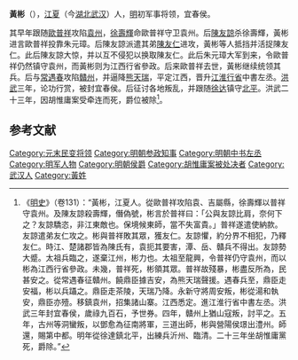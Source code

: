 '''黃彬'''（{{bd|14世纪|？|1390年}}），[[江夏|江夏]]（今[[湖北|湖北]][[武汉|武汉]]）人，[[明|明]]初军事将领，宜春侯。

其早年跟随[[歐普祥|歐普祥]]攻陷[[袁州|袁州]]，[[徐壽輝|徐壽輝]]命歐普祥守卫袁州。后[[陳友諒|陳友諒]]杀徐壽輝，黃彬进言歐普祥投靠朱元璋。后陳友諒派遣其弟[[陳友仁|陳友仁]]进攻，黃彬等人抵挡并活捉陳友仁。此后陳友諒大惊，并以互不侵犯以换取陳友仁。此后朱元璋大军到来，令歐普祥仍然镇守袁州，而黃彬则为江西行省參政。后来歐普祥去世，黃彬继续统领其兵。后与[[常遇春|常遇春]]攻陷[[贛州|贛州]]，并逼降[[熊天瑞|熊天瑞]]，平定江西，晋升[[江淮行省|江淮行省]]中書左丞。[[洪武|洪武]]三年，论功行赏，被封宜春侯。后征讨各地叛乱，并跟随[[徐达|徐达]]镇守[[北平|北平]]。洪武二十三年，因胡惟庸案受牵连而死，爵位被除<ref>《[[明史|明史]]》（卷131）：“黃彬，江夏人。從歐普祥攻陷袁、吉屬縣，徐壽輝以普祥守袁州。及陳友諒殺壽輝，僭偽號，彬言於普祥曰：「公與友諒比肩，奈何下之？友諒驕恣，非江東敵也。保境候東師，當不失富貴。」普祥遂遣使納款。友諒遣弟友仁攻之。彬與普祥敗其眾，獲友仁。友諒懼，約分界不相犯，乃釋友仁。時江、楚諸郡皆為陳氏有，袁扼其要害，潭、岳、贛兵不得出。友諒勢大蹙。太祖兵臨之，遂棄江州，彬力也。太祖至龍興，令普祥仍守袁州，而以彬為江西行省參政。未幾，普祥死，彬領其眾。普祥故殘暴，彬盡反所為，民甚安之。從常遇春征贛州。饒鼎臣據吉安，為熊天瑞聲援。遇春兵至，鼎臣走安福，彬以兵躡之。鼎臣走茶陵，天瑞乃降。永新守將周安叛，彬從湯和執安，鼎臣亦殪。移鎮袁州，招集諸山寨。江西悉定。進江淮行省中書左丞。洪武三年封宜春侯，歲祿九百石，予世券。四年，贛州上猶山寇叛，討平之。五年，古州等洞蠻叛，以鄧愈為征南將軍，三道出師，彬與營陽侯璟出澧州。師還，賜第中都。明年從徐達鎮北平，出練兵沂州、臨清。二十三年坐胡惟庸黨死，爵除。”</ref>。

==参考文献==
{{wikisource|明史/卷131}}
<div class="references-small">
<references></references>
</div>

{{明朝官员小作品}}
[[Category:元末民变将领|Category:元末民变将领]]
[[Category:明朝参政知事|Category:明朝参政知事]]
[[Category:明朝中书左丞|Category:明朝中书左丞]]
[[Category:明军人物|Category:明军人物]]
[[Category:明朝侯爵|Category:明朝侯爵]]
[[Category:胡惟庸案被处决者|Category:胡惟庸案被处决者]]
[[Category:武汉人|Category:武汉人]]
[[Category:黃姓|Category:黃姓]]